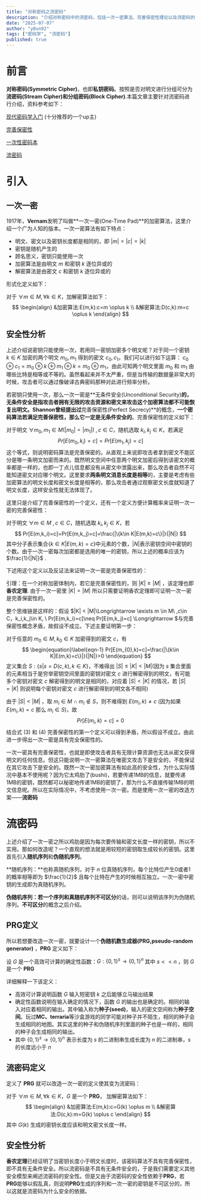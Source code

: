 ```yaml
---
title: "对称密码之流密码"
description: "介绍对称密码中的流密码，包括一次一密算法、完善保密性理论以及流密码的基本原理和安全性分析。"
date: "2025-07-07"
author: "y0un92"
tags: ["密码学", "流密码"]
published: true
---
```



# 前言

**对称密码(Symmetric Cipher)**，也即**私钥密码**。按照是否对明文进行分组可分为**流密码(Stream Cipher)**和**分组密码(Block Cipher)**.本篇文章主要针对流密码进行介绍，资料参考如下：

[现代密码学入门](https://www.bilibili.com/read/readlist/rl252357?spm_id_from=333.1369.opus.module_collection.click) (十分推荐的一个up主)

[完善保密性](https://zh.wikipedia.org/wiki/%E5%AE%8C%E5%96%84%E4%BF%9D%E5%AF%86%E6%80%A7)

[一次性密码本](https://zh.wikipedia.org/wiki/%E4%B8%80%E6%AC%A1%E6%80%A7%E5%AF%86%E7%A2%BC%E6%9C%AC)

[流密码](https://zh.wikipedia.org/wiki/%E6%B5%81%E5%AF%86%E7%A0%81)

# 引入

## 一次一密

1917年，**Vernam**发明了叫做**一次一密(One-Time Pad)**的加密算法，这里介绍一个广为人知的版本。一次一密算法有如下特点：

- 明文、密文以及密钥长度都是相同的，即 $|m|=|c|=|k|$
- 密钥是随机产生的
- 顾名思义，密钥只能使用一次
- 加密算法是由明文 $m$ 和密钥 $k$ 逐位异或的
- 解密算法是由密文 $c$ 和密钥 $k$ 逐位异或的

形式化定义如下：

对于 $\forall m\in M,\forall k\in K$，加解密算法如下：
$$
\begin{align}
&加密算法:E(m,k):c=m \oplus k \\
&解密算法:D(c,k):m=c \oplus k
\end{align}
$$

## **安全性分析**

上述介绍说密钥只能使用一次，若用同一密钥加密多个明文呢？对于同一个密钥 $k\in K$ 加密的两个明文 $m_0,m_1$ 得到的密文 $c_0,c_1$，我们可以进行如下运算： $c_0\oplus c_1=m_0\oplus k\oplus m_1 \oplus k=m_0\oplus m_1$，由此可知两个明文里面 $m_0$ 和 $m_1$ 由哪些比特是相等或不等的。虽然看起来并不太严重，但是当传输的数据量非常大的时候，攻击者可以通过像破译古典密码那种对此进行频率分析。

若密钥只使用一次，那么一次一密是**无条件安全(Unconditional Security)**的，**无条件安全**是指攻击者拥有无限的攻击资源和密文来攻击这个加密算法都不可能恢复出明文。**Shannon**曾经提出过**完善保密性(Perfect Secrecy)**的概念，**一个密码算法若满足完善保密性，那么它一定是无条件安全的**。完善保密性的定义如下：

对于明文 $\forall m_0,m_1 \in M(|m_0|=|m_1|)\ ,c\in C$，随机选取 $k_i,k_j\in K$，若满足
$$
Pr[E(m_0,k_i)=c]=Pr[E(m_1,k_j)=c]
$$
这个等式，则说明密码算法是完善保密的。从直观上来说即攻击者拿到密文不能区分是哪一条明文加密而来的。既然明文空间中任意两个明文加密后得到该密文的概率都是一样的，也即一丁点儿信息都没有从密文中泄露出来，那么攻击者自然不可能知道密文对应哪个明文。这里要求**两条明文消息长度是相等**的，主要是考虑有些加密算法的明文长度和密文长度是相等的，那么攻击者通过观察密文长度就知道了明文长度，这样安全性就无法体现了。

这里只是介绍了完善保密性的一个定义，还有一个定义方便计算概率来证明一次一密的完善保密性：

对于明文 $\forall m \in M\ ,c\in C$，随机选取 $k_i,k_j\in K$，若 
$$
Pr[E(m,k_i)=c]=Pr[E(m,k_j)=c]=\frac{|\{k\in K|E(m,k)=c\}|}{|N|}
$$
其中分子表示集合$\{k\in K|E(m,k)=c\}$中元素的个数，$|N|$表示密钥空间中密钥的个数。由于一次一密每次加密都是选用的唯一的密钥，所以上述的概率应该为 $\frac{1}{|N|}$ . 

下述用这个定义以及反证法来证明一次一密是完善保密性的：

引理：在一个对称加密体制内，若它是完善保密性的，则 $|K|\ge |M|$ ，该定理也即**香农定理**. 由于一次一密里 $|K|=|M|$ 所以只需要证明香农定理即可证明一次一密是完善保密性的。

整个思维链是这样的：假设 $|K| < |M|\Longrightarrow \exists m \in M\ ,c\in C，k_i,k_j\in K, \ Pr[E(m,k_i)=c]\neq Pr[E(m,k_j)=c] \Longrightarrow $与完善保密性概念矛盾，故假设不成立。下述主要证明第一步：

对于任意的 $m_0 \in M,k_0 \in K$ 加密得到的密文 $c$，有 
$$
\begin{equation}\label{eqn-1}
Pr[E(m_{0},k)=c]=\frac{|\{k\in K|E(m,k)=c\}|}{|N|}>0
\end{equation}
$$
 定义集合 $S:\{s|s=D(c,k),k\in K\}$，不难得出 $|S|\leq|K|<|M|$(因为 $s$ 集合里面的元素相当于是穷举密钥空间里面的密钥对密文 $c$ 进行解密得到的明文，有可能多个密钥对密文 $c$ 解密得到的明文是相同的，对应着 $|S|<|K|$ 的情况，若 $|S|=|K|$ 则说明每个密钥对密文 $c$ 进行解密得到的明文各不相同)

由于 $|S|<|M|$ ，取 $m_i\in M \ \cap\ m_i \notin S$，则不难得到 $E(m_i,k)\neq c$ (因为如果 $E(m_i,k)= c$ 那么 $m_i\in S$)，故 
$$
\begin{equation}\label{eqn-2}
Pr[E(m_i,k)=c]=0
\end{equation}
$$
结合式 $(3)$ 和 $(4)$ 完善保密性的第一个定义可以得到矛盾，所以假设不成立。由此进一步得出一次一密是具有完全保密性的。

一次一密具有完善保密性，也就是即使攻击者具有无限计算资源也无法从密文获得明文的任何信息。但这只能说明一次一密算法在唯密文攻击下是安全的，不能保证在其它攻击下是安全的。既然一次一密加密算法有如此高的安全性，为什么实际情况中基本不使用呢？因为它太鸡肋了(bushi)，若要传递1MB的信息，就要传递1MB的密钥，既然都可以秘密地传递1MB的密钥了，那为什么不直接传输1MB的明文信息呢。所以在实际情况中，不考虑使用一次一密。而是使用一次一密的改造方案——**流密码**

# 流密码

上述介绍了一次一密之所以鸡肋是因为每次要传输和密文长度一样的密钥，所以不实用。那如何改造呢？一个直观的想法就是用较短的密钥取生成较长的密钥。这里首先引入**随机序列**和**伪随机序列**。

**随机序列：**也称真随机序列，对于 $n$ 位真随机序列，每个比特位产生0或者1的概率相等即为 $\frac{1}{2}$ 且每个比特在产生的时候相互独立。一次一密中密钥的生成即为真随机序列。

**伪随机序列：**若一个序列和真随机序列**不可区分**的话，则可以说明该序列为伪随机序列。**不可区分**的概念之后介绍。

## PRG定义

所以若想要改造一次一密，就要设计一个**伪随机数生成器(PRG,pseudo-random generator)** ，**PRG** 定义如下：

设 $G$ 是一个高效可计算的确定性函数：$G:\{0,1\}^s\rightarrow\{0,1\}^n$ 其中 $s<<n$ ，则 $G$ 是一个 **PRG** 

详细解释一下该定义：

- 高效可计算说明函数 $G$ 输入短密钥 $k$ 之后能够立马输出结果
- 确定性函数说明在输入确定的情况下，函数 $G$ 的输出也是确定的。相同的输入对应着相同的输出。其中输入称为**种子(seed)**，输入的密文空间称为**种子空间**。玩过**MC、terraria**等沙盒游戏的同学可能对种子并不陌生，相同的种子会生成相同的地图。其实这里的种子和伪随机序列里面的种子也是一样的，相同的种子会生成相同的输出。
- 其中 $\{0,1\}^s\rightarrow\{0,1\}^n$ 表示长度为 $s$ 的二进制串生成长度为 $n$ 的二进制串，$s$ 的长度远小于 $n$ 

## 流密码定义

定义了 **PRG** 就可以改造一次一密的定义使其变为流密码：

对于 $\forall m\in M,\forall k\in K$，$G$ 是一个 **PRG**， 加解密算法如下：
$$
\begin{align}
&加密算法:E(m,k):c=G(k) \oplus m \\
&解密算法:D(c,k):m=G(k) \oplus c
\end{align}
$$
其中 $G(k)$ 生成的密钥长度应该和明文密文长度一样。

## 安全性分析

**香农定理**已经证明了当密钥长度小于明文长度时，该密码算法不具有完善保密性，即不具有无条件安全。所以流密码是不具有无条件安全的，于是我们需要定义其他安全模型来阐述流密码的安全性。但是又由于流密码的安全性依赖于**PRG**，若**PRG**能够以假乱真，则说明**PRG**生成的序列和一次一密的密钥是不可区分的，所以这就是流密码为什么安全的依据。
